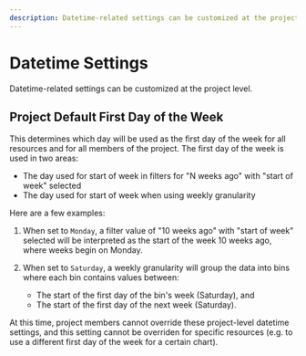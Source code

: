 ```yaml
---
description: Datetime-related settings can be customized at the project level.
---
```



# Datetime Settings

Datetime-related settings can be customized at the project level.

## Project Default First Day of the Week

This determines which day will be used as the first day of the week for all resources and for all members of the project. The first day of the week is used in two areas:

- The day used for start of week in filters for "N weeks ago" with "start of week" selected
- The day used for start of week when using weekly granularity

Here are a few examples:

1. When set to `Monday`, a filter value of "10 weeks ago" with "start of week" selected will be interpreted as the start of the week 10 weeks ago, where weeks begin on Monday.

2. When set to `Saturday`, a weekly granularity will group the data into bins where each bin contains values between:
   - The start of the first day of the bin's week (Saturday), and
   - The start of the first day of the next week (Saturday).

<Callout type="warning">
  At this time, project members cannot override these project-level datetime
  settings, and this setting cannot be overriden for specific resources (e.g. to
  use a different first day of the week for a certain chart).
</Callout>

